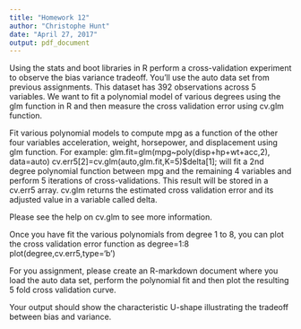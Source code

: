 ```yaml
---
title: "Homework 12"
author: "Christophe Hunt"
date: "April 27, 2017"
output: pdf_document
---
```


Using the stats and boot libraries in R perform a cross-validation experiment to observe the bias variance tradeoff. You'll use the auto data set from previous assignments. This dataset has 392 observations across 5 variables. We want to fit a polynomial model of various degrees using the glm function in R and then measure the cross validation error using cv.glm function. 

Fit various polynomial models to compute mpg as a function of the other four variables acceleration, weight, horsepower, and displacement using glm function. For example: glm.fit=glm(mpg~poly(disp+hp+wt+acc,2), data=auto) cv.err5[2]=cv.glm(auto,glm.fit,K=5)$delta[1]; will fit a 2nd degree polynomial function between mpg and the remaining 4 variables and perform 5 iterations of cross-validations. This result will be stored in a cv.err5 array. cv.glm returns the estimated cross validation error and its adjusted value in a variable called delta. 

Please see the help on cv.glm to see more information.

Once you have fit the various polynomials from degree 1 to 8, you can plot the cross validation error function as degree=1:8 plot(degree,cv.err5,type='b') 

For you assignment, please create an R-markdown document where you load the auto data set, perform the polynomial fit and then plot the resulting 5 fold cross validation curve.

Your output should show the characteristic U-shape illustrating the tradeoff between bias and variance.